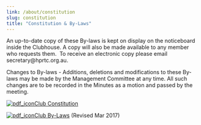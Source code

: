 ```yaml
---
link: /about/constitution
slug: constitution
title: "Constitution & By-Laws"
---
```


An up-to-date copy of these By-laws is kept on display on the noticeboard inside the Clubhouse. A copy will also be made available to any member who requests them.  To receive an electronic copy please email secretary@hprtc.org.au.

Changes to By-laws - Additions, deletions and modifications to these By-laws may be made by the Management Committee at any time. All such changes are to be recorded in the Minutes as a motion and passed by the meeting.

[![pdf_icon](/media/pdf_icon.png)Club Constitution](/media/HPRTC_Constitution_2007.pdf)

[![pdf_icon](/media/pdf_icon.png)Club By-Laws](/media/By-Laws-HEPRTC-Revised-Mar-2017.pdf) (Revised Mar 2017)
